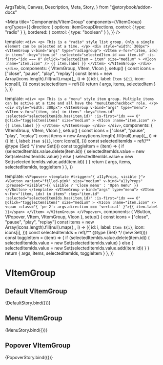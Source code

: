   ArgsTable,
  Canvas,
  Description,
  Meta,
  Story,
} from "@storybook/addon-docs"


<Meta
  title="Components/VItemGroup"
  components={VItemGroup}
  argTypes={{
    direction: { options: itemGroupDirections, control: { type: "radio" } },
    bordered: { control: { type: "boolean" } },
  }}
/>

  template: `
    <div>
      <p>
        This is a "radio" style list group. Only a single element can be selected at a time.
      </p>
      <div style="width: 300px">
        <VItemGroup v-bind="args" type="radiogroup">
          <VItem
            v-for="(item, idx) in items"
            :key="item.id"
            :selected="selectedItem.id === item.id"
            :is-first="idx === 0"
            @click="selectedItem = item"
            size="medium"
          >
            <VIcon :name="item.icon" /> {{ item.label }}
          </VItem>
        </VItemGroup>
      </div>
    </div>
  `,
  components: { VItemGroup, VItem, VIcon },
  setup() {
    const icons = ["close", "pause", "play", "replay"]
    const items = new Array(icons.length).fill(null).map((_, i) => ({
      id: i,
      label: `Item ${i}`,
      icon: icons[i],
    }))
    const selectedItem = ref({})
    return { args, items, selectedItem }
  },
})

  template: `
    <div>
      <p>
        This is a "menu" style item group. Multiple items can be active at a time and all have the "menuitemcheckbox" role.
      </p>
      <div style="width: 300px">
        <VItemGroup v-bind="args" type="menu">
          <VItem
            v-for="(item, idx) in items"
            :key="item.id"
            :selected="selectedItemIds.has(item.id)"
            :is-first="idx === 0"
            @click="toggleItem(item)"
            size="medium"
          >
            <VIcon :name="item.icon" /> {{ item.label }}
          </VItem>
        </VItemGroup>
      </div>
    </div>
  `,
  components: { VItemGroup, VItem, VIcon },
  setup() {
    const icons = ["close", "pause", "play", "replay"]
    const items = new Array(icons.length).fill(null).map((_, i) => ({
      id: i,
      label: `Item ${i}`,
      icon: icons[i],
    }))
    const selectedItemIds = ref(/** @type {Set<number>} */ (new Set()))
    const toggleItem = (item) => {
      if (selectedItemIds.value.delete(item.id)) {
        selectedItemIds.value = new Set(selectedItemIds.value)
      } else {
        selectedItemIds.value = new Set(selectedItemIds.value.add(item.id))
      }
    }
    return { args, items, selectedItemIds, toggleItem }
  },
})

  template: `
    <VPopover>
        <template #trigger="{ a11yProps, visible }">
            <VButton variant="filled-pink" size="medium" v-bind="a11yProps" :pressed="visible">{{ visible ? 'Close menu' : 'Open menu' }}</VButton>
        </template>
        <VItemGroup v-bind="args" type="menu">
        <VItem
          v-for="(item, idx) in items"
          :key="item.id"
          :selected="selectedItemIds.has(item.id)"
          :is-first="idx === 0"
          @click="toggleItem(item)"
          size="medium"
        >
          <VIcon :name="item.icon" /><span :class="{ 'pe-2': args.direction === 'vertical' }">{{ item.label }}</span>
        </VItem>
        </VItemGroup>
    </VPopover>
  `,
  components: { VButton, VPopover, VItem, VItemGroup, VIcon },
  setup() {
    const icons = ["close", "pause", "play", "replay"]
    const items = new Array(icons.length).fill(null).map((_, i) => ({
      id: i,
      label: `Item ${i}`,
      icon: icons[i],
    }))
    const selectedItemIds = ref(/** @type {Set<number>} */ (new Set()))
    const toggleItem = (item) => {
      if (selectedItemIds.value.delete(item.id)) {
        selectedItemIds.value = new Set(selectedItemIds.value)
      } else {
        selectedItemIds.value = new Set(selectedItemIds.value.add(item.id))
      }
    }
    return { args, items, selectedItemIds, toggleItem }
  },
})

# VItemGroup

<Description of={VItemGroup} />

<ArgsTable of={VItemGroup} />

## Default VItemGroup

<Canvas>
  <Story
    name="Default"
    args={{
      direction: "vertical",
      bordered: true,
    }}
  >
    {DefaultStory.bind({})}
  </Story>
</Canvas>

## Menu VItemGroup

<Canvas>
  <Story
    name="Menu"
    args={{
      direction: "vertical",
      bordered: true,
    }}
  >
    {MenuStory.bind({})}
  </Story>
</Canvas>

## Popover VItemGroup

<Canvas>
  <Story
    name="Popover"
    args={{
      direction: "vertical",
      bordered: false,
    }}
  >
    {PopoverStory.bind({})}
  </Story>
</Canvas>
